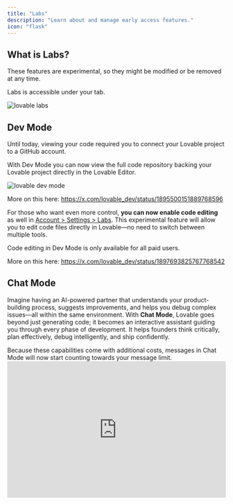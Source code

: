 ```yaml
---
title: "Labs"
description: "Learn about and manage early access features."
icon: "flask"
---
```


## What is Labs?

These features are experimental, so they might be modified or be removed at any time.

Labs is accessible under your  tab.

![lovable labs](/images/lovable-labs.png)

## Dev Mode

Until today, viewing your code required you to connect your Lovable project to a GitHub account.

With Dev Mode you can now view the full code repository backing your Lovable project directly in the Lovable Editor.

![lovable dev mode](/images/dev-mode.png)

More on this here: <https://x.com/lovable_dev/status/1895500151889768596>

For those who want even more control, **you can now enable code editing** as well in [Account > Settings > Labs](https://lovable.dev/settings/account#labs). This experimental feature will allow you to edit code files directly in Lovable—no need to switch between multiple tools.

<Info>
  Code editing in Dev Mode is only available for all paid users. 
</Info>

More on this here: <https://x.com/lovable_dev/status/1897693825767768542>

## Chat Mode

Imagine having an AI-powered partner that understands your product-building process, suggests improvements, and helps you debug complex issues—all within the same environment. With **Chat Mode**, Lovable goes beyond just generating code; it becomes an interactive assistant guiding you through every phase of development. It helps founders think critically, plan effectively, debug intelligently, and ship confidently.

<Note>
  Because these capabilities come with additional costs, messages in Chat Mode will now start counting towards your message limit.
</Note>

<iframe width="100%" height="315" src="https://www.youtube.com/embed/afGwJCHuqGg?si=iLkpEYT5SLkLk4ur" title="YouTube video player" frameborder="0" allow="accelerometer; autoplay; clipboard-write; encrypted-media; gyroscope; picture-in-picture; web-share" referrerpolicy="strict-origin-when-cross-origin" allowfullscreen />

### **Top 15 Chat Mode Use Cases**

 1. **Efficient debugging** by explaining errors, offering step-by-step breakdowns, and resolving issues when Lovable got stuck in loops.
 2. **Optimized feature implementation** by identifying the minimal necessary changes required for new functionality.
 3. **Effective system architecture**, planning database structures, relationships, and scalability strategies.
 4. **Streamlined development**, collecting and refining feature ideas before implementation.
 5. **Informed product decisions**, such as debating whether to fork a product or consolidate functions.
 6. **Enhanced documentation and knowledge storage**, keeping development organized and reducing redundant prompts.
 7. **Debugging Lovable itself**, such as redeploying edge functions when Supabase connections were lost.
 8. **Guidance for non-specialists**, acting as an AI tutor for troubleshooting, from password resets to API integrations.
 9. **Prompt generation and refinement**, improving workflows through clearer, more precise instructions.
10. **Decision-making assistance**, analyzing multiple solutions before executing changes.
11. **Product management support**, structuring features, onboarding flows, and pricing models.
12. **Improved collaboration**, acting as a bridge between developers and non-technical founders.
13. **Reduced trial-and-error**, preventing mistakes before they happen and saving hours of work.
14. **Better AI-generated code quality**, refining outputs for maintainability, performance, and best practices.
15. **Real-time coding feedback**, offering suggestions to improve readability, efficiency, and adherence to standards.

Lovable’s **Chat Mode** is redefining the **no-code/low-code development experience**. It bridges the gap between great ideas and fully functional products, making complex software **accessible** to founders who previously relied on engineers.